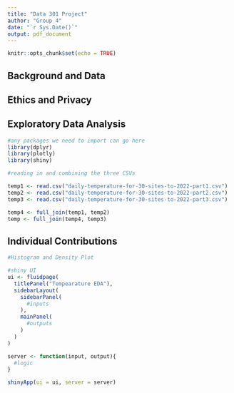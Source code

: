 ```yaml
---
title: "Data 301 Project"
author: "Group 4"
date: "`r Sys.Date()`"
output: pdf_document
---
```


```r
knitr::opts_chunk$set(echo = TRUE)
```

## Background and Data

## Ethics and Privacy

## Exploratory Data Analysis

```r

#any packages we need to import can go here
library(dplyr)
library(plotly)
library(shiny)
```

```r
#reading in and combining the three CSVs

temp1 <- read.csv("daily-temperature-for-30-sites-to-2022-part1.csv")
temp2 <- read.csv("daily-temperature-for-30-sites-to-2022-part2.csv")
temp3 <- read.csv("daily-temperature-for-30-sites-to-2022-part3.csv")

temp4 <- full_join(temp1, temp2)
temp <- full_join(temp4, temp3)
```

## Individual Contributions
```r
#Histogram and Density Plot

#shiny UI
ui <- fluidpage(
  titlePanel("Tempearature EDA"),
  sidebarLayout(
    sidebarPanel(
      #inputs
    ),
    mainPanel(
      #outputs
    )
  )
)

server <- function(input, output){
  #logic
}

shinyApp(ui = ui, server = server)
```

